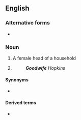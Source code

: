 {{also|Goodwife}}
==English==

===Alternative forms===
* {{sense|title}} {{l|en|Goodwife}}

===Noun===
{{en-noun|goodwives}}

# {{lb|en|obsolete}} A female head of a household
# {{lb|en|obsolete}} {{non-gloss definition|A title of respect for a woman.}}
#: '''''Goodwife''' Hopkins''

====Synonyms====
* {{sense|title}} {{l|en|Mrs}}

====Derived terms====
* {{sense|title}} {{l|en|goody}}